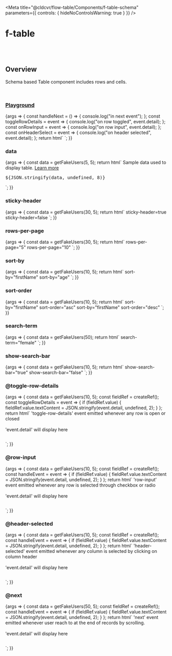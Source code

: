 
<Meta
	title="@cldcvr/flow-table/Components/f-table-schema"
	parameters={{
		controls: { hideNoControlsWarning: true }
	}}
/>

# f-table

<br />
<br />

## Overview

<f-divider></f-divider>

Schema based Table component includes rows and cells.

<br />

### [Playground](/story/components-f-table-schema--playground)

<Canvas>
	<Story
		name="Playground"
		argTypes={{
			variant: {
				control: "select",
				options: ["stripped", "outlined", "underlined", "bordered"]
			},
			size: {
				control: "select",
				options: ["medium", "small"]
			},
			selectable: {
				control: "select",
				options: ["single", "multiple", "none"]
			},
			["highlight-selected"]: {
				control: { type: "boolean" }
			},
			["highlight-hover"]: {
				control: { type: "boolean" }
			},
			["sticky-header"]: {
				control: { type: "boolean" }
			},
			["rows-per-page"]: {
				control: { type: "number" }
			},
			data: {
				control: { type: "object" }
			},
			["sort-by"]: {
				control: { type: "text" }
			},
			["sort-order"]: {
				control: "select",
				options: ["desc", "desc"]
			},
			["search-term"]: {
				control: { type: "text" }
			},
			["show-search-bar"]: {
				control: { type: "boolean" }
			}
		}}
		args={{
			variant: "stripped",
			size: "medium",
			selectable: "none",
			["highlight-selected"]: true,
			["highlight-hover"]: true,
			["sticky-header"]: true,
			["rows-per-page"]: 20,
			data: getFakeUsers(50),
			["sort-by"]: "firstName",
			["sort-order"]: "asc",
			["search-term"]: "",
			["show-search-bar"]: true
		}}
	>
		{args => {
			const handleNext = () => {
				console.log("in next event");
			};
			const toggleRowDetails = event => {
				console.log("on row toggled", event.detail);
			};
			const onRowInput = event => {
				console.log("on row input", event.detail);
			};
			const onHeaderSelect = event => {
				console.log("on header selected", event.detail);
			};
			return html`
				<f-table-schema
					.data=${args.data}
					.highlightSelected=${args["highlight-selected"]}
					.highlightHover=${args["highlight-hover"]}
					.selectable=${args.selectable}
					.variant=${args.variant}
					.size=${args.size}
					.stickyHeader=${args["sticky-header"]}
					.rowsPerPage=${args["rows-per-page"]}
					.sortBy=${args["sort-by"]}
					.sortOrder=${args["sort-order"]}
					.searchTerm=${args["search-term"]}
					.showSearchBar=${args["show-search-bar"]}
					@next=${handleNext}
					@toggle-row-details=${toggleRowDetails}
					@row-input=${onRowInput}
					@header-selected=${onHeaderSelect}
				>
				</f-table-schema>
			`;
		}}
	</Story>
</Canvas>

<br />

### data

<Canvas>
	<Story name="data">
		{args => {
			const data = getFakeUsers(5, 5);
			return html`
				<f-div gap="small" height="100%">
					<f-table-schema .data=${data}> </f-table-schema>
					<f-divider></f-divider>
					<f-div direction="column" gap="medium" padding="small">
						<f-text
							>Sample data used to display table.
							<a
								href="https://github.com/cldcvr/flow-core/blob/main/packages/flow-table/f-table-schema.doc.md"
								>Learn more</a
							></f-text
						>
						<f-divider></f-divider>
						<f-div>
							<pre>${JSON.stringify(data, undefined, 8)}</pre>
						</f-div>
					</f-div>
				</f-div>
			`;
		}}
	</Story>
</Canvas>

<br />

### sticky-header

<Canvas>
	<Story name="sticky-header">
		{args => {
			const data = getFakeUsers(30, 5);
			return html`
				<f-div gap="small" height="100%" overflow="scroll" gap="auto" width="100%">
					<f-div direction="column" gap="medium" overflow="hidden">
						<f-text> sticky-header=true</f-text>
						<f-table-schema .data=${data} .stickyHeader=${true}> </f-table-schema>
					</f-div>
					<f-divider></f-divider>
					<f-div direction="column" gap="medium" overflow="hidden">
						<f-text> sticky-header=false</f-text>
						<f-table-schema .data=${data} .stickyHeader=${false}> </f-table-schema>
					</f-div>
				</f-div>
			`;
		}}
	</Story>
</Canvas>

<br />

### rows-per-page

<Canvas>
	<Story name="rows-per-page">
		{args => {
			const data = getFakeUsers(30, 5);
			return html`
				<f-div gap="small" height="100%" overflow="scroll" gap="auto" width="100%">
					<f-div direction="column" gap="medium" overflow="hidden">
						<f-text> rows-per-page="5"</f-text>
						<f-table-schema rows-per-page="5" .data=${data} .stickyHeader=${true}> </f-table-schema>
					</f-div>
					<f-divider></f-divider>
					<f-div direction="column" gap="medium" overflow="hidden">
						<f-text> rows-per-page="10"</f-text>
						<f-table-schema rows-per-page="10" .data=${data} .stickyHeader=${false}>
						</f-table-schema>
					</f-div>
				</f-div>
			`;
		}}
	</Story>
</Canvas>

<br />

### sort-by

<Canvas>
	<Story name="sort-by">
		{args => {
			const data = getFakeUsers(10, 5);
			return html`
				<f-div gap="small" height="100%" overflow="scroll" gap="auto" width="100%">
					<f-div direction="column" gap="medium" overflow="hidden">
						<f-text> sort-by="firstName"</f-text>
						<f-table-schema sort-by="firstName" .data=${data} .stickyHeader=${true}>
						</f-table-schema>
					</f-div>
					<f-divider></f-divider>
					<f-div direction="column" gap="medium" overflow="hidden">
						<f-text> sort-by="age"</f-text>
						<f-table-schema sort-by="age" .data=${data} .stickyHeader=${false}> </f-table-schema>
					</f-div>
				</f-div>
			`;
		}}
	</Story>
</Canvas>

<br />

### sort-order

<Canvas>
	<Story name="sort-order">
		{args => {
			const data = getFakeUsers(10, 5);
			return html`
				<f-div gap="small" height="100%" overflow="scroll" gap="auto" width="100%">
					<f-div direction="column" gap="medium" overflow="hidden">
						<f-text> sort-by="firstName" sort-order="asc"</f-text>
						<f-table-schema
							sort-by="firstName"
							sort-order="asc"
							.data=${data}
							.stickyHeader=${true}
						>
						</f-table-schema>
					</f-div>
					<f-divider></f-divider>
					<f-div direction="column" gap="medium" overflow="hidden">
						<f-text> sort-by="firstName" sort-order="desc"</f-text>
						<f-table-schema
							sort-by="firstName"
							sort-order="desc"
							.data=${data}
							.stickyHeader=${false}
						>
						</f-table-schema>
					</f-div>
				</f-div>
			`;
		}}
	</Story>
</Canvas>

<br />

### search-term

<Canvas>
	<Story name="search-term">
		{args => {
			const data = getFakeUsers(50);
			return html`
				<f-div gap="small" height="100%" overflow="scroll" gap="auto" width="100%">
					<f-div direction="column" gap="medium" overflow="hidden">
						<f-text>search-term="female"</f-text>
						<f-table-schema search-term="female" .data=${data} .stickyHeader=${true}>
						</f-table-schema>
					</f-div>
				</f-div>
			`;
		}}
	</Story>
</Canvas>

<br />

### show-search-bar

<Canvas>
	<Story name="show-search-bar">
		{args => {
			const data = getFakeUsers(10, 5);
			return html`
				<f-div gap="small" height="100%" overflow="scroll" gap="auto" width="100%">
					<f-div direction="column" gap="medium" overflow="hidden">
						<f-text> show-search-bar="true"</f-text>
						<f-table-schema show-search-bar .data=${data}> </f-table-schema>
					</f-div>
					<f-divider></f-divider>
					<f-div direction="column" gap="medium" overflow="hidden">
						<f-text> show-search-bar="false"</f-text>
						<f-table-schema .showSearchBar=${false} .data=${data}> </f-table-schema>
					</f-div>
				</f-div>
			`;
		}}
	</Story>
</Canvas>

<br />

### @toggle-row-details

<Canvas>
	<Story name="@toggle-row-details">
		{args => {
			const data = getFakeUsers(10, 5);
			const fieldRef = createRef();
			const toggleRowDetails = event => {
				if (fieldRef.value) {
					fieldRef.value.textContent = JSON.stringify(event.detail, undefined, 2);
				}
			};
			return html`<f-div direction="column" state="subtle" padding="small" gap="large">
					<f-text>'toggle-row-details' event emitted whenever any row is open or closed</f-text>
					<f-table-schema .data=${data} @toggle-row-details=${toggleRowDetails}> </f-table-schema>
					<f-divider></f-divider>
				</f-div>
				<br />
				<f-divider></f-divider>
				<br />
				<f-text state="secondary">'event.detail' will display here</f-text>
				<pre ${ref(fieldRef)}></pre> `;
		}}
	</Story>
</Canvas>

<br />

### @row-input

<Canvas>
	<Story name="@row-input">
		{args => {
			const data = getFakeUsers(10, 5);
			const fieldRef = createRef();
			const handleEvent = event => {
				if (fieldRef.value) {
					fieldRef.value.textContent = JSON.stringify(event.detail, undefined, 2);
				}
			};
			return html`<f-div direction="column" state="subtle" padding="small" gap="large">
					<f-text
						>'row-input' event emitted whenever any row is selected through checkbox or
						radio</f-text
					>
					<f-table-schema .data=${data} selectable="multiple" @row-input=${handleEvent}>
					</f-table-schema>
					<f-divider></f-divider>
				</f-div>
				<br />
				<f-divider></f-divider>
				<br />
				<f-text state="secondary">'event.detail' will display here</f-text>
				<pre ${ref(fieldRef)}></pre> `;
		}}
	</Story>
</Canvas>

<br />

### @header-selected

<Canvas>
	<Story name="@header-selected">
		{args => {
			const data = getFakeUsers(10, 5);
			const fieldRef = createRef();
			const handleEvent = event => {
				if (fieldRef.value) {
					fieldRef.value.textContent = JSON.stringify(event.detail, undefined, 2);
				}
			};
			return html`<f-div direction="column" state="subtle" padding="small" gap="large">
					<f-text
						>'header-selected' event emitted whenever any column is selected by clicking on column
						header</f-text
					>
					<f-table-schema .data=${data} selectable="multiple" @header-selected=${handleEvent}>
					</f-table-schema>
					<f-divider></f-divider>
				</f-div>
				<br />
				<f-divider></f-divider>
				<br />
				<f-text state="secondary">'event.detail' will display here</f-text>
				<pre ${ref(fieldRef)}></pre> `;
		}}
	</Story>
</Canvas>

<br />

### @next

<Canvas>
	<Story name="@next">
		{args => {
			const data = getFakeUsers(50, 5);
			const fieldRef = createRef();
			const handleEvent = event => {
				if (fieldRef.value) {
					fieldRef.value.textContent = JSON.stringify(event.detail, undefined, 2);
				}
			};
			return html`<f-div direction="column" state="subtle" padding="small" gap="large" height="50%">
					<f-text
						>'next' event emitted whenever user reach to at the end of records by scrolling.</f-text
					>
					<f-table-schema .data=${data} rows-per-page="20" @next=${handleEvent}> </f-table-schema>
					<f-divider></f-divider>
				</f-div>
				<br />
				<f-divider></f-divider>
				<br />
				<f-text state="secondary">'event.detail' will display here</f-text>
				<pre ${ref(fieldRef)}></pre> `;
		}}
	</Story>
</Canvas>
